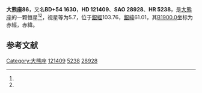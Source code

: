{{Starbox begin
| name = 大熊座86
}}
{{Starbox observe
| epoch = [[J2000.0|J2000.0]]
| constell = [[大熊座|大熊座]]<ref name=SIMBAD>{{cite web
 | url=http://simbad.u-strasbg.fr/simbad/sim-id?Ident=HR+5238
 | title =Pulsating variable Star
 | publisher=Centre de Données astronomiques de Strasbourg
 | work=SIMBAD
 | accessdate=2012-07-13}}</ref><ref name=DATA>{{cite web
 | url=http://vizier.u-strasbg.fr/viz-bin/VizieR-5?-out.add=.&-source=5050&-corr=PK=HR&-out.max=9999&HR=5238
 | title=VizieR Detailed Page
 | accessdate=2012-07-13
 | archive-date=2016-03-05
 | archive-url=https://web.archive.org/web/20160305201701/http://vizier.u-strasbg.fr/viz-bin/VizieR-5?-out.add=.&-source=5050&-corr=PK=HR&-out.max=9999&HR=5238
 | dead-url=no
 }}</ref>
| 星官 = 
| ra = {{RA|13|53|51}}<ref name=SIMBAD /><ref name=DATA />
| dec = {{DEC|+53|43|43}}<ref name=SIMBAD /><ref name=DATA />
| appmag_v = 5.7<ref name=SIMBAD /><ref name=DATA />
}}
{{Starbox character
| class = A0V<ref name=SIMBAD /><ref name=DATA />
| b-v = -0.05<ref name=SIMBAD /><ref name=DATA />
| u-b = -0.07<ref name=SIMBAD /><ref name=DATA />
| r-i = <ref name=SIMBAD /><ref name=DATA />
| variable = 
}}
{{Starbox astrometry
| radial_v = -0.07
| prop_mo_ra = -16
| parallax = 0.012
| p_error = 
}}
{{Starbox catalog
| names =BD+54 1630，[[SAO星表|SAO]] 28928，[[HD星表|HD]] 121409，[[HR星表|HR]] 5238}}
{{Starbox reference |Simbad=HR+5238}}
{{Starbox end}}

'''大熊座86'''，又名'''BD+54 1630'''，'''HD 121409'''、'''SAO 28928'''、'''HR 5238'''，是[[大熊座|大熊座]]的一颗恒星<ref name=SIMBAD /><ref name=DATA />，视星等为5.7，位于[[銀道座標系|銀經]]103.76，[[銀道座標系|銀緯]]61.01，其[[B1900.0|B1900.0]]坐标为赤經{{RA|13|50|10.2}}，赤緯{{DEC|+54|61.01|13}}。

== 参考文献 ==
{{reflist}}

{{star-stub}}

{{大熊座恒星}}
[[Category:大熊座|Category:大熊座]]
[[Category:HD和HDE天體|121409]]
[[Category:HR天體|5238]]
[[Category:SAO天體|28928]]